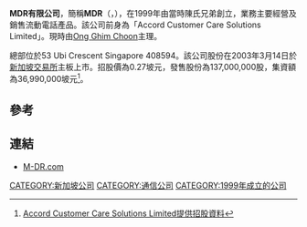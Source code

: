'''MDR有限公司'''，簡稱'''MDR'''（'''{{lang-en|MDR Limited}}'''，{{sgx|A27}}），在1999年由當時陳氏兄弟創立，業務主要經營及銷售流動電話產品。該公司前身為「Accord Customer Care Solutions Limited」。現時由[[Ong_Ghim_Choon|Ong Ghim Choon]]主理。

總部位於53 Ubi Crescent Singapore 408594。該公司股份在2003年3月14日於[[新加坡交易所|新加坡交易所]]主板上市。招股價為0.27坡元，發售股份為137,000,000股，集資額為36,990,000坡元<ref>[http://info.sgx.com/webipo.nsf/IPOAttachmentsName/ACCORD%20CUSTOMER%20CARE%20SOLUTIONS%20LTD/$File/Final%20Accord(Clean).pdf Accord Customer Care Solutions Limited提供招股資料]{{dead link|date=2018年5月 |bot=InternetArchiveBot |fix-attempted=yes }}</ref>。

==參考==
{{reflist}}

==連結==
*[http://www.m-dr.com M-DR.com] {{Wayback|url=http://www.m-dr.com/ |date=20201126154344 }}

[[CATEGORY:新加坡公司|CATEGORY:新加坡公司]]
[[CATEGORY:通信公司|CATEGORY:通信公司]]
[[CATEGORY:1999年成立的公司|CATEGORY:1999年成立的公司]]